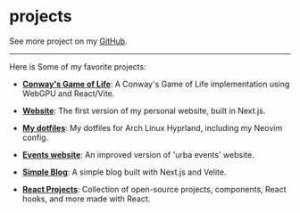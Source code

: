 # projects

See more project on my [GitHub](https://github.com/yourusername).

---

Here is Some of my favorite projects:

- **[Conway's Game of Life](https://github.com/yourusername/game-of-life)**: A Conway's Game of Life implementation using WebGPU and React/Vite.

- **[Website](https://github.com/yourusername/website)**: The first version of my personal website, built in Next.js.

- **[My dotfiles](https://github.com/yourusername/dotfiles)**: My dotfiles for Arch Linux Hyprland, including my Neovim config.

- **[Events website](https://github.com/yourusername/events-website)**: An improved version of 'urba events' website.

- **[Simple Blog](https://github.com/yourusername/simpleBlog)**: A simple blog built with Next.js and Velite.

- **[React Projects](https://github.com/yourusername/react-projects)**: Collection of open-source projects, components, React hooks, and more made with React.
